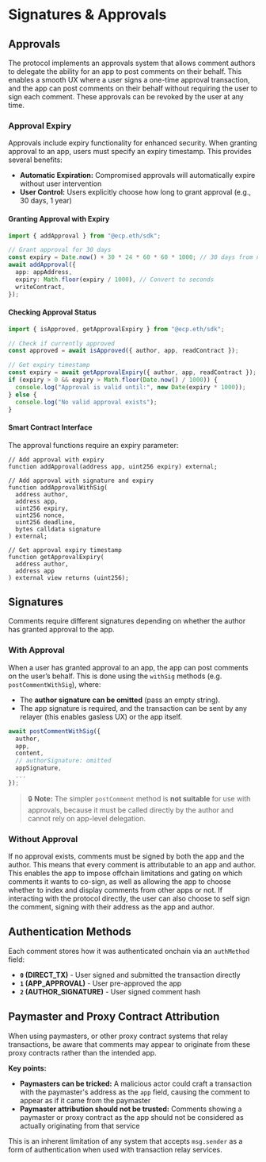 # Signatures & Approvals

## Approvals

The protocol implements an approvals system that allows comment authors to delegate the ability for an app to post comments on their behalf.
This enables a smooth UX where a user signs a one-time approval transaction, and the app can post comments on their behalf without requiring the user to sign each comment.
These approvals can be revoked by the user at any time.

### Approval Expiry

Approvals include expiry functionality for enhanced security. When granting approval to an app, users must specify an expiry timestamp. This provides several benefits:

- **Automatic Expiration:** Compromised approvals will automatically expire without user intervention
- **User Control:** Users explicitly choose how long to grant approval (e.g., 30 days, 1 year)

#### Granting Approval with Expiry

```typescript
import { addApproval } from "@ecp.eth/sdk";

// Grant approval for 30 days
const expiry = Date.now() + 30 * 24 * 60 * 60 * 1000; // 30 days from now
await addApproval({
  app: appAddress,
  expiry: Math.floor(expiry / 1000), // Convert to seconds
  writeContract,
});
```

#### Checking Approval Status

```typescript
import { isApproved, getApprovalExpiry } from "@ecp.eth/sdk";

// Check if currently approved
const approved = await isApproved({ author, app, readContract });

// Get expiry timestamp
const expiry = await getApprovalExpiry({ author, app, readContract });
if (expiry > 0 && expiry > Math.floor(Date.now() / 1000)) {
  console.log("Approval is valid until:", new Date(expiry * 1000));
} else {
  console.log("No valid approval exists");
}
```

#### Smart Contract Interface

The approval functions require an expiry parameter:

```solidity
// Add approval with expiry
function addApproval(address app, uint256 expiry) external;

// Add approval with signature and expiry
function addApprovalWithSig(
  address author,
  address app,
  uint256 expiry,
  uint256 nonce,
  uint256 deadline,
  bytes calldata signature
) external;

// Get approval expiry timestamp
function getApprovalExpiry(
  address author,
  address app
) external view returns (uint256);
```

## Signatures

Comments require different signatures depending on whether the author has granted approval to the app.

### With Approval

When a user has granted approval to an app, the app can post comments on the user’s behalf. This is done using the `withSig` methods (e.g. `postCommentWithSig`), where:

- The **author signature can be omitted** (pass an empty string).
- The app signature is required, and the transaction can be sent by any relayer (this enables gasless UX) or the app itself.

```typescript
await postCommentWithSig({
  author,
  app,
  content,
  // authorSignature: omitted
  appSignature,
  ...
});
```

> 🔒 **Note:** The simpler `postComment` method is **not suitable** for use with approvals, because it must be called directly by the author and cannot rely on app-level delegation.

### Without Approval

If no approval exists, comments must be signed by both the app and the author. This means that every comment is attributable to an app and author. This enables the app to impose offchain limitations and gating on which comments it wants to co-sign, as well as allowing the app to choose whether to index and display comments from other apps or not.
If interacting with the protocol directly, the user can also choose to self sign the comment, signing with their address as the app and author.

## Authentication Methods

Each comment stores how it was authenticated onchain via an `authMethod` field:

- **`0` (DIRECT_TX)** - User signed and submitted the transaction directly
- **`1` (APP_APPROVAL)** - User pre-approved the app
- **`2` (AUTHOR_SIGNATURE)** - User signed comment hash

## Paymaster and Proxy Contract Attribution

When using paymasters, or other proxy contract systems that relay transactions, be aware that comments may appear to originate from these proxy contracts rather than the intended app.

**Key points:**

- **Paymasters can be tricked:** A malicious actor could craft a transaction with the paymaster's address as the `app` field, causing the comment to appear as if it came from the paymaster
- **Paymaster attribution should not be trusted:** Comments showing a paymaster or proxy contract as the app should not be considered as actually originating from that service

This is an inherent limitation of any system that accepts `msg.sender` as a form of authentication when used with transaction relay services.
